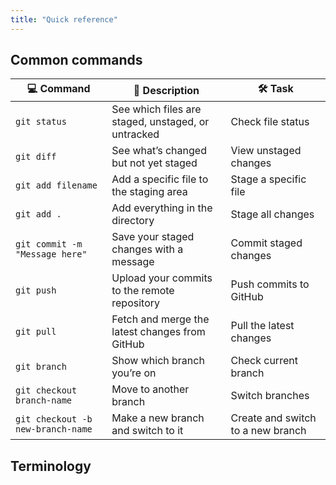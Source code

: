 ```yaml
---
title: "Quick reference"
---
```


## Common commands

| 💻 Command                          | 💬 Description                              | 🛠️ Task                              |
|-------------------------------------|---------------------------------------------|--------------------------------------|
| `git status`                        | See which files are staged, unstaged, or untracked | Check file status                   |
| `git diff`                          | See what’s changed but not yet staged       | View unstaged changes                |
| `git add filename`                  | Add a specific file to the staging area     | Stage a specific file                |
| `git add .`                         | Add everything in the directory             | Stage all changes                    |
| `git commit -m "Message here"`      | Save your staged changes with a message     | Commit staged changes                |
| `git push`                          | Upload your commits to the remote repository | Push commits to GitHub              |
| `git pull`                          | Fetch and merge the latest changes from GitHub | Pull the latest changes            |
| `git branch`                        | Show which branch you're on                 | Check current branch                 |
| `git checkout branch-name`          | Move to another branch                      | Switch branches                      |
| `git checkout -b new-branch-name`   | Make a new branch and switch to it          | Create and switch to a new branch    |


## Terminology
